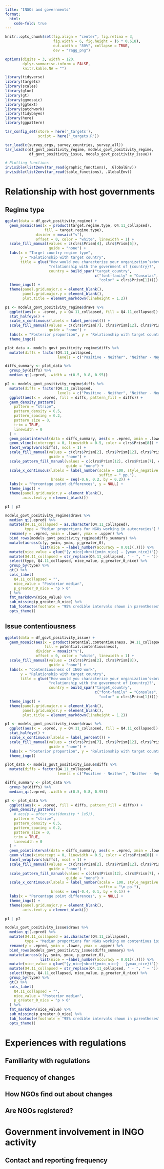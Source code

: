 ```yaml
---
title: "INGOs and governments"
format:
  html:
    code-fold: true
---
```


```r
knitr::opts_chunk$set(fig.align = "center", fig.retina = 3,
                      fig.width = 6, fig.height = (6 * 0.618),
                      out.width = "80%", collapse = TRUE,
                      dev = "ragg_png")

options(digits = 3, width = 120,
        dplyr.summarise.inform = FALSE,
        knitr.kable.NA = "")
```

```r
library(tidyverse)
library(targets)
library(scales)
library(glue)
library(gt)
library(ggmosaic)
library(ggtext)
library(patchwork)
library(tidybayes)
library(here)
library(ggpattern)

tar_config_set(store = here('_targets'),
               script = here('_targets.R'))

tar_load(c(survey_orgs, survey_countries, survey_all))
tar_load(c(df_govt_positivity_regime, models_govt_positivity_regime,
           df_govt_positivity_issue, models_govt_positivity_issue))

# Plotting functions
invisible(list2env(tar_read(graphic_functions), .GlobalEnv))
invisible(list2env(tar_read(table_functions), .GlobalEnv))
```

# Relationship with host governments

## Regime type

```r
ggplot(data = df_govt_positivity_regime) +
  geom_mosaic(aes(x = product(target.regime.type, Q4.11_collapsed), 
                  fill = target.regime.type),
              divider = mosaic("v"), 
              offset = 0, color = "white", linewidth = 1) +
  scale_fill_manual(values = c(clrs$Prism[4], clrs$Prism[6]),
                    guide = "none") +
  labs(x = "Target country regime type",
       y = "Relationship with target country",
       title = glue("How would you characterize your organization’s<br>",
                    "relationship with the government of {country}?",
                    country = build_span("target_country",
                                         c("font-family" = "Consolas", 
                                           "color" = clrs$Prism[1])))) +
  theme_ingo() +
  theme(panel.grid.major.x = element_blank(),
        panel.grid.major.y = element_blank(),
        plot.title = element_markdown(lineheight = 1.2))
```

```r
p1 <- models_govt_positivity_regime$draws %>% 
  ggplot(aes(x = .epred, y = Q4.11_collapsed, fill = Q4.11_collapsed)) +
  stat_halfeye() +
  scale_x_continuous(labels = label_percent()) +
  scale_fill_manual(values = c(clrs$Prism[7], clrs$Prism[12], clrs$Prism[2]),
                    guide = "none") +
  labs(x = "Posterior proportion", y = "Relationship with target country") +
  theme_ingo()

plot_data <- models_govt_positivity_regime$diffs %>% 
  mutate(diffs = factor(Q4.11_collapsed, 
                        levels = c("Positive - Neither", "Neither - Negative", "Positive - Negative")))

diffs_summary <- plot_data %>% 
  group_by(diffs) %>% 
  median_qi(.epred, .width = c(0.5, 0.8, 0.95))

p2 <- models_govt_positivity_regime$diffs %>% 
  mutate(diffs = factor(Q4.11_collapsed, 
                        levels = c("Positive - Neither", "Neither - Negative", "Positive - Negative"))) %>% 
  ggplot(aes(x = .epred, fill = diffs, pattern_fill = diffs)) +
  geom_density_pattern(
    pattern = "stripe",
    pattern_density = 0.5,
    pattern_spacing = 0.2,
    pattern_size = 0,
    trim = TRUE,
    linewidth = 0
  ) +
  geom_pointinterval(data = diffs_summary, aes(x = .epred, xmin = .lower, xmax = .upper)) +
  geom_vline(xintercept = 0, linewidth = 0.5, color = clrs$Prism[8]) +
  facet_wrap(vars(diffs), ncol = 1) +
  scale_fill_manual(values = c(clrs$Prism[2], clrs$Prism[12], clrs$Prism[2]),
                    guide = "none") +
  scale_pattern_fill_manual(values = c(clrs$Prism[12], clrs$Prism[7], clrs$Prism[7]),
                            guide = "none") +
  scale_x_continuous(labels = label_number(scale = 100, style_negative = "minus",
                                           suffix = " pp."),
                     breaks = seq(-0.6, 0.2, by = 0.2)) +
  labs(x = "Percentage point differences", y = NULL) +
  theme_ingo() +
  theme(panel.grid.major.y = element_blank(),
        axis.text.y = element_blank())

p1 | p2
```

```r
models_govt_positivity_regime$draws %>% 
  median_qi(.epred) %>% 
  mutate(Q4.11_collapsed = as.character(Q4.11_collapsed),
         type = "Median proportions for NGOs working in autocracies") %>%
  rename(y = .epred, ymin = .lower, ymax = .upper) %>% 
  bind_rows(models_govt_positivity_regime$diffs_summary) %>% 
  mutate(across(c(y, ymin, ymax, p_greater_0), 
                list(nice = ~label_number(accuracy = 0.01)(.)))) %>% 
  mutate(nice_value = glue("{y_nice}<br>({ymin_nice} – {ymax_nice})")) %>% 
  mutate(Q4.11_collapsed = str_replace(Q4.11_collapsed, " - ", " − ")) %>% 
  select(type, Q4.11_collapsed, nice_value, p_greater_0_nice) %>% 
  group_by(type) %>% 
  gt() %>% 
  cols_label(
    Q4.11_collapsed = "",
    nice_value = "Posterior median",
    p_greater_0_nice = "p > 0"
  ) %>% 
  fmt_markdown(nice_value) %>% 
  sub_missing(p_greater_0_nice) %>% 
  tab_footnote(footnote = "95% credible intervals shown in parentheses") %>% 
  opts_theme()
```


## Issue contentiousness

```r
ggplot(data = df_govt_positivity_issue) +
  geom_mosaic(aes(x = product(potential.contentiousness, Q4.11_collapsed), 
                  fill = potential.contentiousness),
              divider = mosaic("v"), 
              offset = 0, color = "white", linewidth = 1) +
  scale_fill_manual(values = c(clrs$Prism[2], clrs$Prism[8]),
                    guide = "none") +
  labs(x = "Contentiousness of INGO work",
       y = "Relationship with target country",
       title = glue("How would you characterize your organization’s<br>",
                    "relationship with the government of {country}?",
                    country = build_span("target_country",
                                         c("font-family" = "Consolas", 
                                           "color" = clrs$Prism[1])))) +
  theme_ingo() +
  theme(panel.grid.major.x = element_blank(),
        panel.grid.major.y = element_blank(),
        plot.title = element_markdown(lineheight = 1.2))
```

```r
p1 <- models_govt_positivity_issue$draws %>% 
  ggplot(aes(x = .epred, y = Q4.11_collapsed, fill = Q4.11_collapsed)) +
  stat_halfeye() +
  scale_x_continuous(labels = label_percent()) +
  scale_fill_manual(values = c(clrs$Prism[7], clrs$Prism[12], clrs$Prism[2]),
                    guide = "none") +
  labs(x = "Posterior proportion", y = "Relationship with target country") +
  theme_ingo()

plot_data <- models_govt_positivity_issue$diffs %>% 
  mutate(diffs = factor(Q4.11_collapsed, 
                        levels = c("Positive - Neither", "Neither - Negative", "Positive - Negative")))

diffs_summary <- plot_data %>% 
  group_by(diffs) %>% 
  median_qi(.epred, .width = c(0.5, 0.8, 0.95))

p2 <- plot_data %>% 
  ggplot(aes(x = .epred, fill = diffs, pattern_fill = diffs)) +
  geom_density_pattern(
    # aes(y = after_stat(density * 1e5)),
    pattern = "stripe",
    pattern_density = 0.5,
    pattern_spacing = 0.2,
    pattern_size = 0,
    trim = TRUE,
    linewidth = 0
  ) +
  geom_pointinterval(data = diffs_summary, aes(x = .epred, xmin = .lower, xmax = .upper)) +
  geom_vline(xintercept = 0, linewidth = 0.5, color = clrs$Prism[8]) +
  facet_wrap(vars(diffs), ncol = 1) +
  scale_fill_manual(values = c(clrs$Prism[2], clrs$Prism[12], clrs$Prism[2]),
                    guide = "none") +
  scale_pattern_fill_manual(values = c(clrs$Prism[12], clrs$Prism[7], clrs$Prism[7]),
                            guide = "none") +
  scale_x_continuous(labels = label_number(scale = 100, style_negative = "minus",
                                           suffix = "\n pp."),
                     breaks = seq(-0.4, 0.1, by = 0.1)) +
  labs(x = "Percentage point differences", y = NULL) +
  theme_ingo() +
  theme(panel.grid.major.y = element_blank(),
        axis.text.y = element_blank())

p1 | p2
```

```r
models_govt_positivity_issue$draws %>% 
  median_qi(.epred) %>% 
  mutate(Q4.11_collapsed = as.character(Q4.11_collapsed),
         type = "Median proportions for NGOs working on contentious issues") %>%
  rename(y = .epred, ymin = .lower, ymax = .upper) %>% 
  bind_rows(models_govt_positivity_issue$diffs_summary) %>% 
  mutate(across(c(y, ymin, ymax, p_greater_0), 
                list(nice = ~label_number(accuracy = 0.01)(.)))) %>% 
  mutate(nice_value = glue("{y_nice}<br>({ymin_nice} – {ymax_nice})")) %>% 
  mutate(Q4.11_collapsed = str_replace(Q4.11_collapsed, " - ", " − ")) %>% 
  select(type, Q4.11_collapsed, nice_value, p_greater_0_nice) %>% 
  group_by(type) %>% 
  gt() %>% 
  cols_label(
    Q4.11_collapsed = "",
    nice_value = "Posterior median",
    p_greater_0_nice = "p > 0"
  ) %>% 
  fmt_markdown(nice_value) %>% 
  sub_missing(p_greater_0_nice) %>% 
  tab_footnote(footnote = "95% credible intervals shown in parentheses") %>% 
  opts_theme()
```

# Experiences with regulations

## Familiarity with regulations

## Frequency of changes

## How NGOs find out about changes

## Are NGOs registered?


# Government involvement in INGO activity

## Contact and reporting frequency
